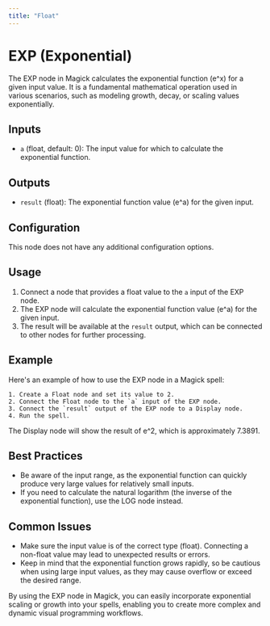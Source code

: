 ```yaml
---
title: "Float"
---
```


# EXP (Exponential)

The EXP node in Magick calculates the exponential function (e^x) for a given input value. It is a fundamental mathematical operation used in various scenarios, such as modeling growth, decay, or scaling values exponentially.

## Inputs

- `a` (float, default: 0): The input value for which to calculate the exponential function.

## Outputs

- `result` (float): The exponential function value (e^a) for the given input.

## Configuration

This node does not have any additional configuration options.

## Usage

1. Connect a node that provides a float value to the `a` input of the EXP node.
2. The EXP node will calculate the exponential function value (e^a) for the given input.
3. The result will be available at the `result` output, which can be connected to other nodes for further processing.

## Example

Here's an example of how to use the EXP node in a Magick spell:

```
1. Create a Float node and set its value to 2.
2. Connect the Float node to the `a` input of the EXP node.
3. Connect the `result` output of the EXP node to a Display node.
4. Run the spell.
```

The Display node will show the result of e^2, which is approximately 7.3891.

## Best Practices

- Be aware of the input range, as the exponential function can quickly produce very large values for relatively small inputs.
- If you need to calculate the natural logarithm (the inverse of the exponential function), use the LOG node instead.

## Common Issues

- Make sure the input value is of the correct type (float). Connecting a non-float value may lead to unexpected results or errors.
- Keep in mind that the exponential function grows rapidly, so be cautious when using large input values, as they may cause overflow or exceed the desired range.

By using the EXP node in Magick, you can easily incorporate exponential scaling or growth into your spells, enabling you to create more complex and dynamic visual programming workflows.